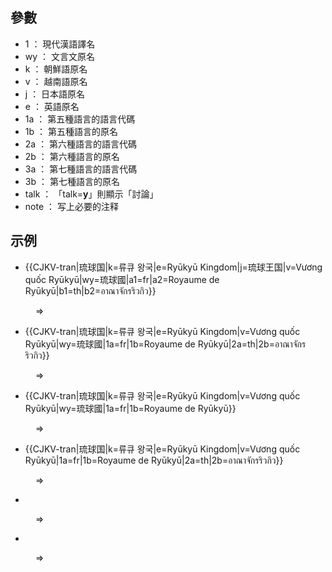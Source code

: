 <noinclude>{{template doc page viewed directly}}</noinclude>
==參數==
* 1 ： 現代漢語譯名
* wy ： 文言文原名
* k ： 朝鮮語原名
* v ： 越南語原名
* j ： 日本語原名
* e ： 英語原名
* 1a ： 第五種語言的語言代碼
* 1b ： 第五種語言的原名
* 2a ： 第六種語言的語言代碼
* 2b ： 第六種語言的原名
* 3a ： 第七種語言的語言代碼
* 3b ： 第七種語言的原名
* talk ： 「talk='''y'''」則顯示「討論」
* note ： 写上必要的注释

==示例==
* <nowiki>{{CJKV-tran|琉球国|k=류큐 왕국|e=Ryūkyū Kingdom|j=琉球王国|v=Vương quốc Ryūkyū|wy=琉球國|a1=fr|a2=Royaume de Ryūkyū|b1=th|b2=อาณาจักรริวกิว}}</nowiki>
:⇒{{CJKV-tran|琉球国|k=류큐 왕국|e=Ryūkyū Kingdom|j=琉球王国|v=Vương quốc Ryūkyū|wy=琉球國|a1=fr|a2=Royaume de Ryūkyū|b1=th|b2=อาณาจักรริวกิว}}

* <nowiki>{{CJKV-tran|琉球国|k=류큐 왕국|e=Ryūkyū Kingdom|v=Vương quốc Ryūkyū|wy=琉球國|1a=fr|1b=Royaume de Ryūkyū|2a=th|2b=อาณาจักรริวกิว}}</nowiki>
:⇒{{CJKV-tran|琉球国|k=류큐 왕국|e=Ryūkyū Kingdom|v=Vương quốc Ryūkyū|wy=琉球國|1a=fr|1b=Royaume de Ryūkyū|2a=th|2b=อาณาจักรริวกิว}}

* <nowiki>{{CJKV-tran|琉球国|k=류큐 왕국|e=Ryūkyū Kingdom|v=Vương quốc Ryūkyū|wy=琉球國|1a=fr|1b=Royaume de Ryūkyū}}</nowiki>
:⇒{{CJKV-tran|琉球国|k=류큐 왕국|e=Ryūkyū Kingdom|v=Vương quốc Ryūkyū|wy=琉球國|1a=fr|1b=Royaume de Ryūkyū}}

* <nowiki>{{CJKV-tran|琉球国|k=류큐 왕국|e=Ryūkyū Kingdom|v=Vương quốc Ryūkyū|1a=fr|1b=Royaume de Ryūkyū|2a=th|2b=อาณาจักรริวกิว}}</nowiki>
:⇒{{CJKV-tran|琉球国|k=류큐 왕국|e=Ryūkyū Kingdom|v=Vương quốc Ryūkyū|1a=fr|1b=Royaume de Ryūkyū|2a=th|2b=อาณาจักรริวกิว}}

* <nowiki>{{CJKV-tran|琉球国|k=류큐 왕국|e=Ryūkyū Kingdom|v=Vương quốc Ryūkyū|1a=fr|1b=Royaume de Ryūkyū|2a=th|2b=อาณาจักรริวกิว|name=y}}
</nowiki>
:⇒{{CJKV-tran|琉球国|k=류큐 왕국|e=Ryūkyū Kingdom|v=Vương quốc Ryūkyū|1a=fr|1b=Royaume de Ryūkyū|2a=th|2b=อาณาจักรริวกิว|talk=y}}

* <nowiki>{{CJKV-tran|琉球国|k=류큐 왕국|e=Ryūkyū Kingdom|v=Vương quốc Ryūkyū|1a=fr|1b=Royaume de Ryūkyū|2a=th|2b=อาณาจักรริวกิว|name=y|note=琉球国是一个国家。}}
</nowiki>
:⇒{{CJKV-tran|琉球国|k=류큐 왕국|e=Ryūkyū Kingdom|v=Vương quốc Ryūkyū|1a=fr|1b=Royaume de Ryūkyū|2a=th|2b=อาณาจักรริวกิว|talk=y|note=琉球国是一个国家。}}